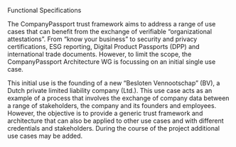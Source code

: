 
<Kicker variant="accent">Functional Specifications</Kicker>
<Title size="large" variant="primary">
  Introduction
</Title>

The CompanyPassport trust framework aims to address a range of use cases that can benefit from the exchange of verifiable “organizational attestations”. From “know your business” to security and privacy certifications, ESG reporting, Digital Product Passports (DPP) and international trade documents. However, to limit the scope, the CompanyPassport Architecture WG is focussing on an initial single use case.

This initial use is the founding of a new “Besloten Vennootschap” (BV), a Dutch private limited liability company (Ltd.). This use case acts as an example of a process that involves the exchange of company data between a range of stakeholders, the company and its founders and employees. However, the objective is to provide a generic trust framework and architecture that can also be applied to other use cases and with different credentials and stakeholders. During the course of the project additional use cases may be added.
